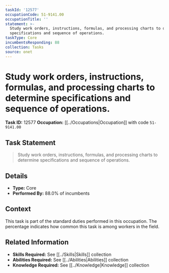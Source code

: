 ```yaml
---
taskId: '12577'
occupationCode: 51-9141.00
occupationTitle: ''
statement: >-
  Study work orders, instructions, formulas, and processing charts to determine
  specifications and sequence of operations.
taskType: Core
incumbentsResponding: 88
collection: Tasks
source: onet
---
```

# Study work orders, instructions, formulas, and processing charts to determine specifications and sequence of operations.

**Task ID:** 12577
**Occupation:** [[../Occupations|Occupation]] with code `51-9141.00`

## Task Statement

> Study work orders, instructions, formulas, and processing charts to determine specifications and sequence of operations.

## Details

- **Type:** Core
- **Performed By:** 88.0% of incumbents

## Context

This task is part of the standard duties performed in this occupation. The percentage indicates how common this task is among workers in the field.

## Related Information

- **Skills Required:** See [[../Skills|Skills]] collection
- **Abilities Required:** See [[../Abilities|Abilities]] collection
- **Knowledge Required:** See [[../Knowledge|Knowledge]] collection
